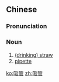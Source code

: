 ==Chinese==
{{zh-forms}}

===Pronunciation===
{{zh-pron
|m=xīguǎn,er=y
|c=kap1 gun2
|mn=suh-kóng
|cat=n
}}

===Noun===
{{zh-noun|mw=支}}

# [[drinking straw|(drinking) straw]]
# [[pipette]]

[[ko:吸管]]
[[zh:吸管]]